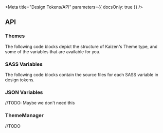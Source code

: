 
<Meta title="Design Tokens/API" parameters={{ docsOnly: true }} />



## API

### Themes

The following code blocks depict the structure of Kaizen's Theme type, and some of the variables that are available for you.

<ThemesCodeBlocks />

### SASS Variables

The following code blocks contain the source files for each SASS variable in design tokens.

<SassVariablesCodeBlocks />


### JSON Variables

//TODO: Maybe we don't need this


### ThemeManager

//TODO
